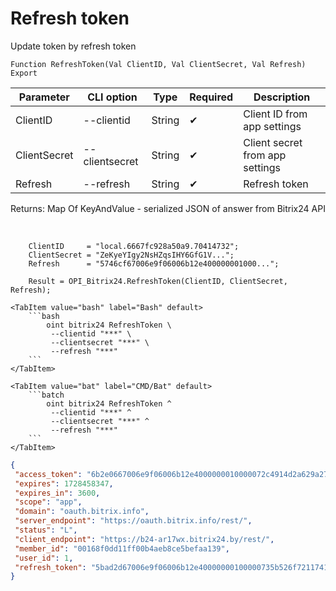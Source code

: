 ﻿---
sidebar_position: 3
---


# Refresh token
 Update token by refresh token



`Function RefreshToken(Val ClientID, Val ClientSecret, Val Refresh) Export`

  | Parameter | CLI option | Type | Required | Description |
  |-|-|-|-|-|
  | ClientID | --clientid | String | &#x2714; | Client ID from app settings |
  | ClientSecret | --clientsecret | String | &#x2714; | Client secret from app settings |
  | Refresh | --refresh | String | &#x2714; | Refresh token |

  
  Returns:  Map Of KeyAndValue - serialized JSON of answer from Bitrix24 API

<br/>




```bsl title="1C:Enterprise/OneScript code example"
    ClientID     = "local.6667fc928a50a9.70414732";
    ClientSecret = "ZeKyeYIgy2NsHZqsIHY6GfG1V...";
    Refresh      = "5746cf67006e9f06006b12e400000001000...";

    Result = OPI_Bitrix24.RefreshToken(ClientID, ClientSecret, Refresh);
```
 

 <Tabs>
  
    <TabItem value="bash" label="Bash" default>
        ```bash
            oint bitrix24 RefreshToken \
             --clientid "***" \
             --clientsecret "***" \
             --refresh "***"
        ```
    </TabItem>
  
    <TabItem value="bat" label="CMD/Bat" default>
        ```batch
            oint bitrix24 RefreshToken ^
             --clientid "***" ^
             --clientsecret "***" ^
             --refresh "***"
        ```
    </TabItem>
</Tabs>


```json title="Result"
{
 "access_token": "6b2e0667006e9f06006b12e4000000010000072c4914d2a629a27f8e468fd6a8ba64ff",
 "expires": 1728458347,
 "expires_in": 3600,
 "scope": "app",
 "domain": "oauth.bitrix.info",
 "server_endpoint": "https://oauth.bitrix.info/rest/",
 "status": "L",
 "client_endpoint": "https://b24-ar17wx.bitrix24.by/rest/",
 "member_id": "00168f0dd11ff00b4aeb8ce5befaa139",
 "user_id": 1,
 "refresh_token": "5bad2d67006e9f06006b12e40000000100000735b526f7211741a7e65fac266c482aca"
}
```
